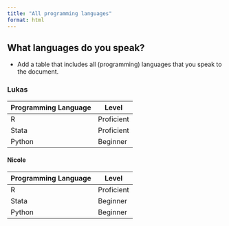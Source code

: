 ```yaml
---
title: "All programming languages"
format: html
---
```


## What languages do you speak?
- Add a table that includes all (programming) languages that you speak to the document.

### Lukas 
| Programming Language | Level |
| --- | --- |
| R | Proficient |
| Stata | Proficient |
| Python | Beginner|

#### Nicole 
| Programming Language | Level |
| --- | --- |
| R | Proficient |
| Stata | Beginner |
| Python | Beginner|
